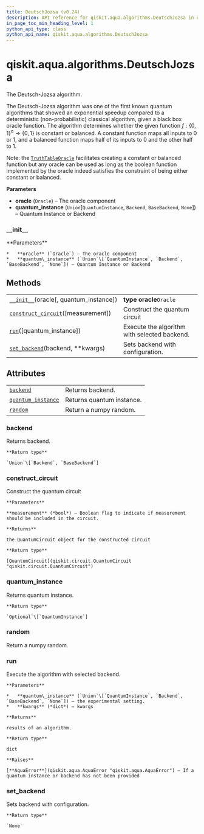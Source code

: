 ```yaml
---
title: DeutschJozsa (v0.24)
description: API reference for qiskit.aqua.algorithms.DeutschJozsa in qiskit v0.24
in_page_toc_min_heading_level: 1
python_api_type: class
python_api_name: qiskit.aqua.algorithms.DeutschJozsa
---
```


<span id="qiskit-aqua-algorithms-deutschjozsa" />

# qiskit.aqua.algorithms.DeutschJozsa

<Class id="qiskit.aqua.algorithms.DeutschJozsa" isDedicatedPage={true} github="https://github.com/qiskit-community/qiskit-aqua/tree/stable/0.8/qiskit/aqua/algorithms/education/deutsch_jozsa.py" signature="DeutschJozsa(oracle, quantum_instance=None)" modifiers="class">
  The Deutsch-Jozsa algorithm.

  The Deutsch-Jozsa algorithm was one of the first known quantum algorithms that showed an exponential speedup compared to a deterministic (non-probabilistic) classical algorithm, given a black box oracle function. The algorithm determines whether the given function $f:\{0,1\}^n \rightarrow \{0,1\}$ is constant or balanced. A constant function maps all inputs to 0 or 1, and a balanced function maps half of its inputs to 0 and the other half to 1.

  Note: the [`TruthTableOracle`](qiskit.aqua.components.oracles.TruthTableOracle "qiskit.aqua.components.oracles.TruthTableOracle") facilitates creating a constant or balanced function but any oracle can be used as long as the boolean function implemented by the oracle indeed satisfies the constraint of being either constant or balanced.

  **Parameters**

  *   **oracle** (`Oracle`) – The oracle component
  *   **quantum\_instance** (`Union`\[`QuantumInstance`, `Backend`, `BaseBackend`, `None`]) – Quantum Instance or Backend

  ### \_\_init\_\_

  <Function id="qiskit.aqua.algorithms.DeutschJozsa.__init__" signature="__init__(oracle, quantum_instance=None)">
    **Parameters**

    *   **oracle** (`Oracle`) – The oracle component
    *   **quantum\_instance** (`Union`\[`QuantumInstance`, `Backend`, `BaseBackend`, `None`]) – Quantum Instance or Backend
  </Function>

  ## Methods

  |                                                                                                                                                       |                                              |
  | ----------------------------------------------------------------------------------------------------------------------------------------------------- | -------------------------------------------- |
  | [`__init__`](#qiskit.aqua.algorithms.DeutschJozsa.__init__ "qiskit.aqua.algorithms.DeutschJozsa.__init__")(oracle\[, quantum\_instance])              | **type oracle**`Oracle`                      |
  | [`construct_circuit`](#qiskit.aqua.algorithms.DeutschJozsa.construct_circuit "qiskit.aqua.algorithms.DeutschJozsa.construct_circuit")(\[measurement]) | Construct the quantum circuit                |
  | [`run`](#qiskit.aqua.algorithms.DeutschJozsa.run "qiskit.aqua.algorithms.DeutschJozsa.run")(\[quantum\_instance])                                     | Execute the algorithm with selected backend. |
  | [`set_backend`](#qiskit.aqua.algorithms.DeutschJozsa.set_backend "qiskit.aqua.algorithms.DeutschJozsa.set_backend")(backend, \*\*kwargs)              | Sets backend with configuration.             |

  ## Attributes

  |                                                                                                                                    |                           |
  | ---------------------------------------------------------------------------------------------------------------------------------- | ------------------------- |
  | [`backend`](#qiskit.aqua.algorithms.DeutschJozsa.backend "qiskit.aqua.algorithms.DeutschJozsa.backend")                            | Returns backend.          |
  | [`quantum_instance`](#qiskit.aqua.algorithms.DeutschJozsa.quantum_instance "qiskit.aqua.algorithms.DeutschJozsa.quantum_instance") | Returns quantum instance. |
  | [`random`](#qiskit.aqua.algorithms.DeutschJozsa.random "qiskit.aqua.algorithms.DeutschJozsa.random")                               | Return a numpy random.    |

  ### backend

  <Attribute id="qiskit.aqua.algorithms.DeutschJozsa.backend">
    Returns backend.

    **Return type**

    `Union`\[`Backend`, `BaseBackend`]
  </Attribute>

  ### construct\_circuit

  <Function id="qiskit.aqua.algorithms.DeutschJozsa.construct_circuit" signature="construct_circuit(measurement=False)">
    Construct the quantum circuit

    **Parameters**

    **measurement** (*bool*) – Boolean flag to indicate if measurement should be included in the circuit.

    **Returns**

    the QuantumCircuit object for the constructed circuit

    **Return type**

    [QuantumCircuit](qiskit.circuit.QuantumCircuit "qiskit.circuit.QuantumCircuit")
  </Function>

  ### quantum\_instance

  <Attribute id="qiskit.aqua.algorithms.DeutschJozsa.quantum_instance">
    Returns quantum instance.

    **Return type**

    `Optional`\[`QuantumInstance`]
  </Attribute>

  ### random

  <Attribute id="qiskit.aqua.algorithms.DeutschJozsa.random">
    Return a numpy random.
  </Attribute>

  ### run

  <Function id="qiskit.aqua.algorithms.DeutschJozsa.run" signature="run(quantum_instance=None, **kwargs)">
    Execute the algorithm with selected backend.

    **Parameters**

    *   **quantum\_instance** (`Union`\[`QuantumInstance`, `Backend`, `BaseBackend`, `None`]) – the experimental setting.
    *   **kwargs** (*dict*) – kwargs

    **Returns**

    results of an algorithm.

    **Return type**

    dict

    **Raises**

    [**AquaError**](qiskit.aqua.AquaError "qiskit.aqua.AquaError") – If a quantum instance or backend has not been provided
  </Function>

  ### set\_backend

  <Function id="qiskit.aqua.algorithms.DeutschJozsa.set_backend" signature="set_backend(backend, **kwargs)">
    Sets backend with configuration.

    **Return type**

    `None`
  </Function>
</Class>

